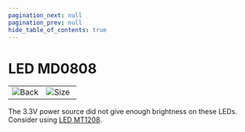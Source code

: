 ```yaml
---
pagination_next: null
pagination_prev: null
hide_table_of_contents: true
---
```



# LED MD0808


<table>
<td width='50%'>
    <img alt="Back" src="/img/catalog/ldledmd0808-1.png" />
</td>
<td width='50%'>
    <img alt="Size" src="/img/catalog/ldledmd0808-2.png" />
</td>
</table>

The 3.3V power source did not give enough brightness on these LEDs. Consider using [LED MT1208](../../products/ldmt1208-a).